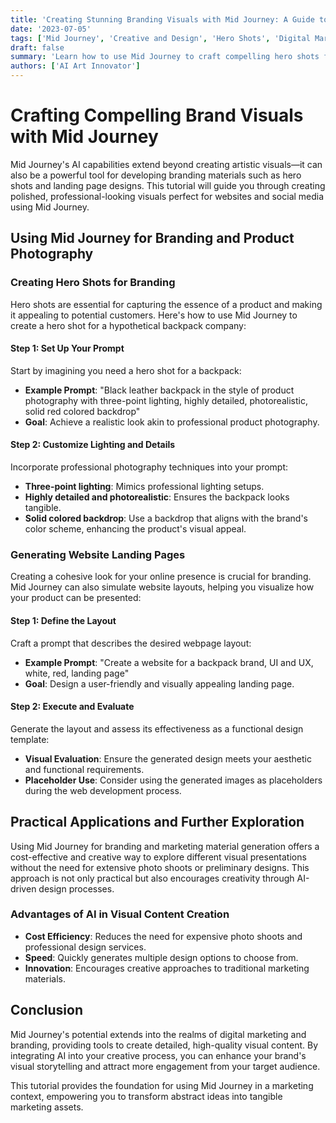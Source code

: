 ```yaml
---
title: 'Creating Stunning Branding Visuals with Mid Journey: A Guide to Hero Shots and Landing Pages'
date: '2023-07-05'
tags: ['Mid Journey', 'Creative and Design', 'Hero Shots', 'Digital Marketing', 'Tutorial']
draft: false
summary: 'Learn how to use Mid Journey to craft compelling hero shots for branding and visual content for landing pages, ideal for websites and social media.'
authors: ['AI Art Innovator']
---
```


# Crafting Compelling Brand Visuals with Mid Journey

Mid Journey's AI capabilities extend beyond creating artistic visuals—it can also be a powerful tool for developing branding materials such as hero shots and landing page designs. This tutorial will guide you through creating polished, professional-looking visuals perfect for websites and social media using Mid Journey.

## Using Mid Journey for Branding and Product Photography

### Creating Hero Shots for Branding

Hero shots are essential for capturing the essence of a product and making it appealing to potential customers. Here's how to use Mid Journey to create a hero shot for a hypothetical backpack company:

#### Step 1: Set Up Your Prompt

Start by imagining you need a hero shot for a backpack:

- **Example Prompt**: "Black leather backpack in the style of product photography with three-point lighting, highly detailed, photorealistic, solid red colored backdrop"
- **Goal**: Achieve a realistic look akin to professional product photography.

#### Step 2: Customize Lighting and Details

Incorporate professional photography techniques into your prompt:

- **Three-point lighting**: Mimics professional lighting setups.
- **Highly detailed and photorealistic**: Ensures the backpack looks tangible.
- **Solid colored backdrop**: Use a backdrop that aligns with the brand's color scheme, enhancing the product's visual appeal.

### Generating Website Landing Pages

Creating a cohesive look for your online presence is crucial for branding. Mid Journey can also simulate website layouts, helping you visualize how your product can be presented:

#### Step 1: Define the Layout

Craft a prompt that describes the desired webpage layout:

- **Example Prompt**: "Create a website for a backpack brand, UI and UX, white, red, landing page"
- **Goal**: Design a user-friendly and visually appealing landing page.

#### Step 2: Execute and Evaluate

Generate the layout and assess its effectiveness as a functional design template:

- **Visual Evaluation**: Ensure the generated design meets your aesthetic and functional requirements.
- **Placeholder Use**: Consider using the generated images as placeholders during the web development process.

## Practical Applications and Further Exploration

Using Mid Journey for branding and marketing material generation offers a cost-effective and creative way to explore different visual presentations without the need for extensive photo shoots or preliminary designs. This approach is not only practical but also encourages creativity through AI-driven design processes.

### Advantages of AI in Visual Content Creation

- **Cost Efficiency**: Reduces the need for expensive photo shoots and professional design services.
- **Speed**: Quickly generates multiple design options to choose from.
- **Innovation**: Encourages creative approaches to traditional marketing materials.

## Conclusion

Mid Journey's potential extends into the realms of digital marketing and branding, providing tools to create detailed, high-quality visual content. By integrating AI into your creative process, you can enhance your brand's visual storytelling and attract more engagement from your target audience.

This tutorial provides the foundation for using Mid Journey in a marketing context, empowering you to transform abstract ideas into tangible marketing assets.
